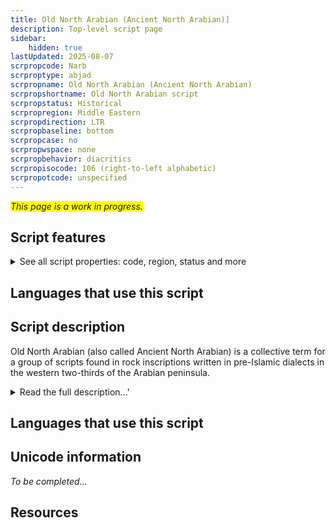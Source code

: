```yaml
---
title: Old North Arabian (Ancient North Arabian)]
description: Top-level script page
sidebar:
    hidden: true
lastUpdated: 2025-08-07
scrpropcode: Narb
scrproptype: abjad
scrpropname: Old North Arabian (Ancient North Arabian)
scrpropshortname: Old North Arabian script
scrpropstatus: Historical
scrpropregion: Middle Eastern
scrpropdirection: LTR
scrpropbaseline: bottom
scrpropcase: no
scrpropwspace: none
scrpropbehavior: diacritics
scrpropisocode: 106 (right-to-left alphabetic)
scrpropotcode: unspecified
---
```


<span style='background-color:yellow'>_This page is a work in progress._</span>


## Script features

<details>
<summary> See all script properties: code, region, status and more</summary>
<ScriptInfo />
</details>

## Languages that use this script

<WsList script='Narb' wsMax='5' />

## Script description

Old North Arabian (also called Ancient North Arabian)  is a collective term for a group of scripts found in rock inscriptions written in pre-Islamic dialects in the western two-thirds of the Arabian peninsula.

<details><summary>Read the full description...'</summary>_Not yet available._</details>

## Languages that use this script

<WsList script='Narb' wsMax='5' />

## Unicode information

_To be completed..._

## Resources

<ScriptResources detailSummary='seemore' />


